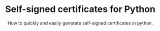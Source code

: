 ---
title: Self-signed certificates for Python
subtitle: How to quickly and easily generate self-signed certificates in python.
preview: selfsigned_SSL.png
tags: python, python2, python3, HTTPS, SSL, self-signed certificate, flask, quart, sanic, websockets
published:
edited:
---